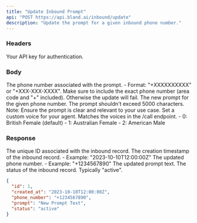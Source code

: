 ```yaml
---
title: "Update Inbound Prompt"
api: "POST https://api.bland.ai/inbound/update"
description: "Update the prompt for a given inbound phone number."
---
```


### Headers

<ParamField header="authorization" type="string" required>
  Your API key for authentication.
</ParamField>

### Body

<ParamField body="phone_number" type="string">
  The phone number associated with the prompt. - Format: "+XXXXXXXXXX" or
  "+XXX-XXX-XXXX". Make sure to include the exact phone number (area code and "+" included). Otherwise the update will fail.
</ParamField>

<ParamField body="prompt" type="string">
  The new prompt for the given phone number. The prompt shouldn't exceed 5000
  characters. Note: Ensure the prompt is clear and relevant to your use case.
</ParamField>

<ParamField body="voice_id" type="integer">
  Set a custom voice for your agent. Matches the voices in the /call endpoint.
  - 0: British Female (default)
  - 1: Australian Female
  - 2: American Male
</ParamField>

### Response

<ResponseField name="id" type="integer">
  The unique ID associated with the inbound record.
</ResponseField>

<ResponseField name="created_at" type="string">
  The creation timestamp of the inbound record. - Example:
  "2023-10-10T12:00:00Z"
</ResponseField>

<ResponseField name="phone_number" type="string">
  The updated phone number. - Example: "+1234567890"
</ResponseField>

<ResponseField name="prompt" type="string">
  The updated prompt text.
</ResponseField>

<ResponseField name="status" type="string">
  The status of the inbound record. Typically "active".
</ResponseField>

<ResponseExample>

```json Response
{
  "id": 1,
  "created_at": "2023-10-10T12:00:00Z",
  "phone_number": "+1234567890",
  "prompt": "New Prompt Text",
  "status": "active"
}
```

</ResponseExample>








